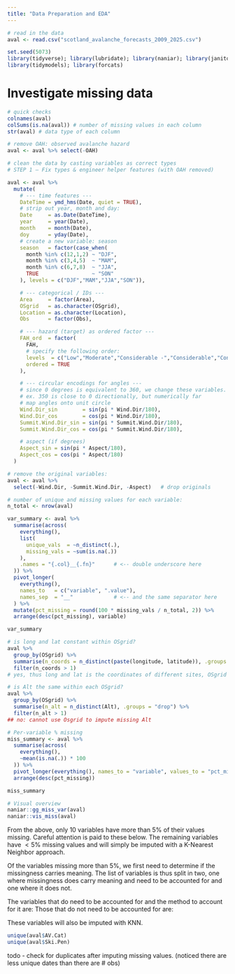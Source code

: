 ```yaml
---
title: "Data Preparation and EDA"
---
```


```r
# read in the data
aval <- read.csv("scotland_avalanche_forecasts_2009_2025.csv")

set.seed(5073)
library(tidyverse); library(lubridate); library(naniar); library(janitor)
library(tidymodels); library(forcats)
```

# Investigate missing data

```r
# quick checks
colnames(aval)
colSums(is.na(aval)) # number of missing values in each column
str(aval) # data type of each column

# remove OAH: observed avalanche hazard
aval <- aval %>% select(-OAH)
```

```r
# clean the data by casting variables as correct types
# STEP 1 — Fix types & engineer helper features (with OAH removed)

aval <- aval %>%
  mutate(
    # --- time features ---
    DateTime = ymd_hms(Date, quiet = TRUE),
    # strip out year, month and day:
    Date     = as.Date(DateTime),
    year     = year(Date),
    month    = month(Date),
    doy      = yday(Date),
    # create a new variable: season
    season   = factor(case_when(
      month %in% c(12,1,2) ~ "DJF",
      month %in% c(3,4,5)  ~ "MAM",
      month %in% c(6,7,8)  ~ "JJA",
      TRUE                 ~ "SON"
    ), levels = c("DJF","MAM","JJA","SON")),

    # --- categorical / IDs ---
    Area     = factor(Area),
    OSgrid   = as.character(OSgrid),
    Location = as.character(Location),
    Obs      = factor(Obs),

    # --- hazard (target) as ordered factor ---
    FAH_ord  = factor(
      FAH,
      # specify the following order:
      levels  = c("Low","Moderate","Considerable -","Considerable","Considerable +","High"),
      ordered = TRUE
    ),

    # --- circular encodings for angles ---
    # since 0 degrees is equivalent to 360, we change these variables.
    # ex. 350 is close to 0 directionally, but numerically far
    # map angles onto unit circle
    Wind.Dir_sin        = sin(pi * Wind.Dir/180),
    Wind.Dir_cos        = cos(pi * Wind.Dir/180),
    Summit.Wind.Dir_sin = sin(pi * Summit.Wind.Dir/180),
    Summit.Wind.Dir_cos = cos(pi * Summit.Wind.Dir/180),

    # aspect (if degrees)
    Aspect_sin = sin(pi * Aspect/180),
    Aspect_cos = cos(pi * Aspect/180)
  )

# remove the original variables:
aval <- aval %>%
  select(-Wind.Dir, -Summit.Wind.Dir, -Aspect)   # drop originals
```



```r
# number of unique and missing values for each variable:
n_total <- nrow(aval)

var_summary <- aval %>%
  summarise(across(
    everything(),
    list(
      unique_vals  = ~n_distinct(.),
      missing_vals = ~sum(is.na(.))
    ),
    .names = "{.col}__{.fn}"      # <-- double underscore here
  )) %>%
  pivot_longer(
    everything(),
    names_to   = c("variable", ".value"),
    names_sep  = "__"             # <-- and the same separator here
  ) %>%
  mutate(pct_missing = round(100 * missing_vals / n_total, 2)) %>%
  arrange(desc(pct_missing), variable)

var_summary
```

```r
# is long and lat constant within OSgrid?
aval %>%
  group_by(OSgrid) %>%
  summarise(n_coords = n_distinct(paste(longitude, latitude)), .groups = "drop") %>%
  filter(n_coords > 1)
# yes, thus long and lat is the coordinates of different sites, OSgrid

# is Alt the same within each OSgrid?
aval %>%
  group_by(OSgrid) %>%
  summarise(n_alt = n_distinct(Alt), .groups = "drop") %>%
  filter(n_alt > 1)
## no: cannot use Osgrid to impute missing Alt
```

```r
# Per-variable % missing
miss_summary <- aval %>%
  summarise(across(
    everything(),
    ~mean(is.na(.)) * 100
  )) %>%
  pivot_longer(everything(), names_to = "variable", values_to = "pct_missing") %>%
  arrange(desc(pct_missing))

miss_summary

# Visual overview
naniar::gg_miss_var(aval)
naniar::vis_miss(aval)
```

From the above, only 10 variables have more than 5% of their values missing. Careful attention is paid to these below. The remaining variables have $<5\%$ missing values and will simply be imputed with a K-Nearest Neighbor approach.

Of the variables missing more than 5%, we first need to determine if the missingness carries meaning. The list of variables is thus split in two, one where missingness does carry meaning and need to be accounted for and one where it does not.

The variables that do need to be accounted for and the method to account for it are:
\begin{itemize}
  \item \texttt{AV.Cat} (23.4\%): add indicator \texttt{av\_cat\_missing}, since absence of an avalanche category is itself informative.
  \item \texttt{Ski.Pen} (22.5\%): add indicator \texttt{ski\_pen\_missing}, as ski penetration is only measured when conditions permit.
  \item \texttt{Crystals} (9.3\%): add indicator \texttt{crystals\_missing}, because snow-pit observations are selectively performed.
  \item \texttt{Wetness} (5.4\%): add indicator \texttt{wetness\_missing}, as wetness is often unrecorded when snow is dry.
  \item \texttt{Snow.Index} (7.0\%): add indicator \texttt{snow\_index\_missing}, since missing derived stability metrics indicate tests were not performed.
\end{itemize}

Those that do not need to be accounted for are:
\begin{itemize}
  \item \texttt{Summit.Wind.Dir\_sin / Summit.Wind.Dir\_cos} (12.4\%): not needed, as these NAs directly reflect missing \texttt{Summit.Wind.Dir}.
  \item \texttt{Summit.Wind.Speed} (8.5\%): treat with KNN imputation; gaps likely due to instrumentation, not hazard-related.
  \item \texttt{Summit.Air.Temp} (7.1\%): impute with KNN; missingness assumed random (sensor issues).
  \item \texttt{Max.Temp.Grad} (6.7\%): impute with KNN; missing pit-test values largely overlap with other indicators.
  \item \texttt{Max.Hardness.Grad} (5.9\%): impute with KNN; same reasoning as for Max.Temp.Grad.
\end{itemize}

These variables will also be imputed with KNN.


```r
unique(aval$AV.Cat)
unique(aval$Ski.Pen)
```


todo
- check for duplicates after imputing missing values. (noticed there are less unique dates than there are # obs)